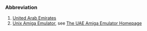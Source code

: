 ===Abbreviation===

#[[United Arab Emirates]]
#[[Unix Amiga Emulator]], see [http://www.freiburg.linux.de/~uae/ The UAE Amiga Emulator Homepage]